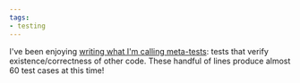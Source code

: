 ```yaml
---
tags:
- testing
---
```

I've been enjoying [writing what I'm calling meta-tests][source-link]: tests
that verify existence/correctness of other code. These handful of lines produce
almost 60 test cases at this time!

[source-link]: https://github.com/PrincipleStudios/principle-studios-openapi-generators/blob/2b7b0376fe066875650b4870b1d7b60c4f4ab531/generators/PrincipleStudios.SourceGenertors.Test/DiagnosticsShould.cs#L12-L31